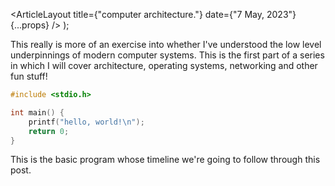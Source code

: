 
  <ArticleLayout
    title={"computer architecture."}
    date={"7 May, 2023"}
    {...props}
  />
);

This really is more of an exercise into whether I've understood the low level underpinnings of modern computer systems. This is the first part of a series in which I will cover architecture,
operating systems, networking and other fun stuff!

```c
#include <stdio.h>

int main() {
    printf("hello, world!\n");
    return 0;
}
```

This is the basic program whose timeline we're going to follow through this post.
